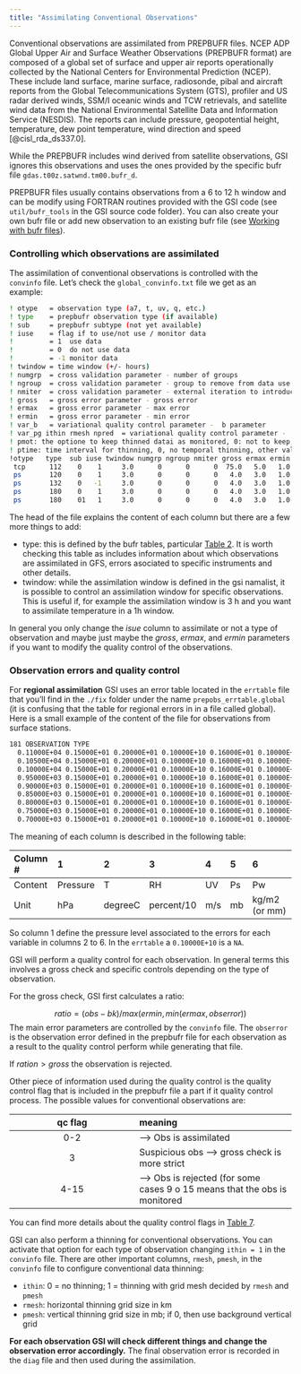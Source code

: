 ```yaml
---
title: "Assimilating Conventional Observations"
---
```


Conventional observations are assimilated from PREPBUFR files. NCEP ADP Global Upper Air and Surface Weather Observations (PREPBUFR format) are composed of a global set of surface and upper air reports operationally collected by the National Centers for Environmental Prediction (NCEP). These include land surface, marine surface, radiosonde, pibal and aircraft reports from the Global Telecommunications System (GTS), profiler and US radar derived winds, SSM/I oceanic winds and TCW retrievals, and satellite wind data from the National Environmental Satellite Data and Information Service (NESDIS). The reports can include pressure, geopotential height, temperature, dew point temperature, wind direction and speed [@cisl_rda_ds337.0].

While the PREPBUFR includes wind derived from satellite observations, GSI ignores this observations and uses the ones provided by the specific bufr file `gdas.t00z.satwnd.tm00.bufr_d`.

PREPBUFR files usually contains observations from a 6 to 12 h window and can be modify using FORTRAN routines provided with the GSI code (see `util/bufr_tools` in the GSI source code folder). You can also create your own bufr file or add new observation to an existing bufr file (see [Working with bufr files](../observations/01-bufr.qmd)).

### Controlling which observations are assimilated

The assimilation of conventional observations is controlled with the `convinfo` file. Let's check the `global_convinfo.txt` file we get as an example:

``` bash
! otype   = observation type (a7, t, uv, q, etc.)
! type    = prepbufr observation type (if available)
! sub     = prepbufr subtype (not yet available)
! iuse    = flag if to use/not use / monitor data
!         = 1  use data
!         = 0  do not use data
!         = -1 monitor data
! twindow = time window (+/- hours)
! numgrp  = cross validation parameter - number of groups
! ngroup  = cross validation parameter - group to remove from data use
! nmiter  = cross validation parameter - external iteration to introduce removed data
! gross   = gross error parameter - gross error
! ermax   = gross error parameter - max error
! ermin   = gross error parameter - min error
! var_b   = variational quality control parameter -  b parameter
! var_pg ithin rmesh npred  = variational quality control parameter -  pg parameter
! pmot: the optione to keep thinned datai as monitored, 0: not to keep, other values: to keep
! ptime: time interval for thinning, 0, no temporal thinning, other values define time interval (less than 6)
!otype   type  sub iuse twindow numgrp ngroup nmiter gross ermax ermin var_b    var_pg ithin rmesh  pmesh  npred  pmot  ptime
 tcp      112    0    1     3.0      0      0      0  75.0   5.0   1.0  75.0  0.000000     0    0.     0.      0    0.     0.
 ps       120    0    1     3.0      0      0      0   4.0   3.0   1.0   4.0  0.000300     0    0.     0.      0    0.     0.
 ps       132    0   -1     3.0      0      0      0   4.0   3.0   1.0   4.0  0.000300     0    0.     0.      0    0.     0.
 ps       180    0    1     3.0      0      0      0   4.0   3.0   1.0   4.0  0.000300     0    0.     0.      0    0.     0.
 ps       180    01   1     3.0      0      0      0   4.0   3.0   1.0   4.0  0.000300     0    0.     0.      0    0.     0.
```

The head of the file explains the content of each column but there are a few more things to add:

-   type: this is defined by the bufr tables, particular [Table 2](https://www.emc.ncep.noaa.gov/mmb/data_processing/prepbufr.doc/table_2.htm). It is worth checking this table as includes information about which observations are assimilated in GFS, errors asociated to specific instruments and other details.
-   twindow: while the assimilation window is defined in the gsi namalist, it is possible to control an assimilation window for specific observations. This is useful if, for example the assimilation window is 3 h and you want to assimilate temperature in a 1h window.

In general you only change the *isue* column to assimilate or not a type of observation and maybe just maybe the *gross*, *ermax*, and *ermin* parameters if you want to modify the quality control of the observations.

### Observation errors and quality control

For **regional assimilation** GSI uses an error table located in the `errtable` file that you'll find in the `./fix` folder under the name `prepobs_errtable.global` (it is confusing that the table for regional errors in in a file called global). Here is a small example of the content of the file for observations from surface stations.

``` bash
181 OBSERVATION TYPE
  0.11000E+04 0.15000E+01 0.20000E+01 0.10000E+10 0.16000E+01 0.10000E+10
  0.10500E+04 0.15000E+01 0.20000E+01 0.10000E+10 0.16000E+01 0.10000E+10
  0.10000E+04 0.15000E+01 0.20000E+01 0.10000E+10 0.16000E+01 0.10000E+10
  0.95000E+03 0.15000E+01 0.20000E+01 0.10000E+10 0.16000E+01 0.10000E+10
  0.90000E+03 0.15000E+01 0.20000E+01 0.10000E+10 0.16000E+01 0.10000E+10
  0.85000E+03 0.15000E+01 0.20000E+01 0.10000E+10 0.16000E+01 0.10000E+10
  0.80000E+03 0.15000E+01 0.20000E+01 0.10000E+10 0.16000E+01 0.10000E+10
  0.75000E+03 0.15000E+01 0.20000E+01 0.10000E+10 0.16000E+01 0.10000E+10
  0.70000E+03 0.15000E+01 0.20000E+01 0.10000E+10 0.16000E+01 0.10000E+10
```

The meaning of each column is described in the following table:

| Column \# | 1        | 2       | 3          | 4   | 5   | 6             |
|:----------|:---------|:--------|:-----------|:----|:----|:--------------|
| Content   | Pressure | T       | RH         | UV  | Ps  | Pw            |
| Unit      | hPa      | degreeC | percent/10 | m/s | mb  | kg/m2 (or mm) |

So column 1 define the pressure level associated to the errors for each variable in columns 2 to 6. In the `errtable` a `0.10000E+10` is a `NA`.

GSI will perform a quality control for each observation. In general terms this involves a gross check and specific controls depending on the type of observation.

For the gross check, GSI first calculates a ratio:

$$ ratio = (obs - bk)/max(ermin, min(ermax, obserror)) $$ The main error parameters are controlled by the `convinfo` file. The `obserror` is the observation error defined in the prepbufr file for each observation as a result to the quality control perform while generating that file.

If $ration > gross$ the observation is rejected.

Other piece of information used during the quality control is the quality control flag that is included in the prepbufr file a part if it quality control process. The possible values for conventional observations are:

| qc flag | meaning                                                                     |
|:------------------------------:|:---------------------------------------|
|   0-2   | --\> Obs is assimilated                                                     |
|    3    | Suspicious obs --\> gross check is more strict                              |
|  4-15   | --\> Obs is rejected (for some cases 9 o 15 means that the obs is monitored |

You can find more details about the quality control flags in [Table 7](https://www.emc.ncep.noaa.gov/mmb/data_processing/prepbufr.doc/table_7.htm).

GSI can also perform a thinning for conventional observations. You can activate that option for each type of observation changing `ithin = 1` in the `convinfo` file. There are other important columns, `rmesh`, `pmesh`, in the `convinfo` file to configure conventional data thinning: 

* `ithin`: 0 = no thinning; 1 = thinning with grid mesh decided by `rmesh` and `pmesh`
* `rmesh`: horizontal thinning grid size in km
* `pmesh`: vertical thinning grid size in mb; if 0, then use background vertical grid

**For each observation GSI will check different things and change the observation error accordingly.** The final observation error is recorded in the `diag` file and then used during the assimilation.

